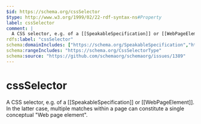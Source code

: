 ```yaml
---
$id: https://schema.org/cssSelector
$type: http://www.w3.org/1999/02/22-rdf-syntax-ns#Property
label: cssSelector
comment: |
  A CSS selector, e.g. of a [[SpeakableSpecification]] or [[WebPageElement]]. In the latter case, multiple matches within a page can constitute a single conceptual "Web page element".
rdfs:label: "cssSelector"
schema:domainIncludes: ["https://schema.org/SpeakableSpecification","https://schema.org/WebPageElement"]
schema:rangeIncludes: "https://schema.org/CssSelectorType"
schema:source: "https://github.com/schemaorg/schemaorg/issues/1389"
---
```


# cssSelector

A CSS selector, e.g. of a [[SpeakableSpecification]] or [[WebPageElement]]. In the latter case, multiple matches within a page can constitute a single conceptual "Web page element".

